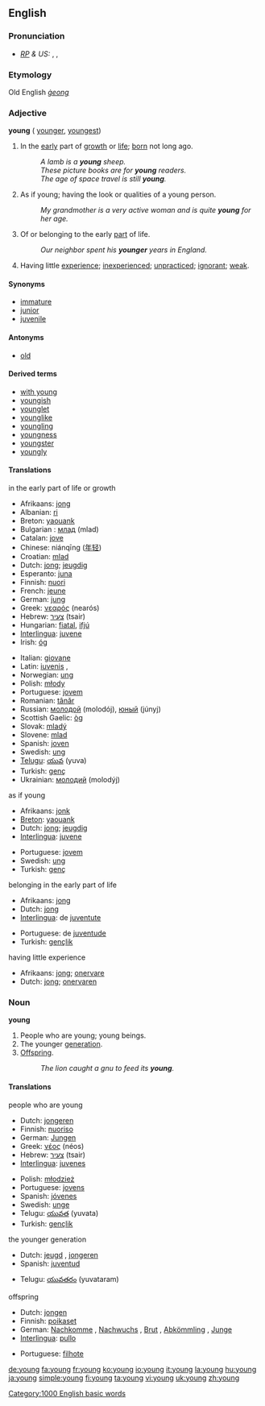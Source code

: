 {{see|Young}}
==English==

{{rank|get|eyes|hand|152|young|place|give|ever}}

===Pronunciation===
* ''[[RP]] & US:'' {{AHD|yŭng}}, {{IPA|/jʌŋ/}}, {{SAMPA|/jVN/}}
===Etymology===
Old English ''[[ġeong]]''
===Adjective===
'''young''' ({{compare}} [[younger]], {{super}} [[youngest]])

# In the [[early]] part of [[growth]] or [[life]]; [[born]] not long ago. 
#:''A lamb is a '''young''' sheep.'' 
#:''These picture books are for '''young''' readers.'' 
#:''The age of space travel is still '''young'''.'' 
# As if young; having the look or qualities of a young person. 
#:''My grandmother is a very active woman and is quite '''young''' for her age.'' 
# Of or belonging to the early [[part]] of life. 
#:''Our neighbor spent his '''younger''' years in England.''
# Having little [[experience]]; [[inexperienced]]; [[unpracticed]]; [[ignorant]]; [[weak]].

====Synonyms====
* [[immature]]
* [[junior]]
* [[juvenile]]

====Antonyms====
* [[old]]

====Derived terms====
* [[with young]]
* [[youngish]]
* [[younglet]]
* [[younglike]]
* [[youngling]]
* [[youngness]]
* [[youngster]]
* [[youngly]]

====Translations====
;in the early part of life or growth
{{top}}
*Afrikaans: [[jong]]
*Albanian: [[ri]]
*Breton: [[yaouank]]
*Bulgarian : [[млад]] (mlad)
*Catalan: [[jove]]
*Chinese: niánqīng ([[年轻]])
*Croatian: [[mlad]]
*Dutch: [[jong]]; [[jeugdig]]
*Esperanto: [[juna]]
*Finnish: [[nuori]]
*French: [[jeune]] {{m}} {{f}}
*German: [[jung]]
*Greek: [[νεαρός]] (nearós)
*Hebrew: [[צעיר]] (tsair)
*Hungarian: [[fiatal]], [[ifjú]]
*[[Interlingua]]: [[juvene]]
*Irish: [[óg]]
{{mid}}
*Italian: [[giovane]]
*Latin: [[iuvenis]] {{m}}, {{f}}
*Norwegian: [[ung]]
*Polish: [[młody]]
*Portuguese: [[jovem]]
*Romanian: [[tânăr]]
*Russian: [[молодой]] (molodój), [[юный]] (júnyj)
*Scottish Gaelic: [[òg]]
*Slovak: [[mladý]]
*Slovene: [[mlad]]
*Spanish: [[joven]]
*Swedish: [[ung]]
*[[Telugu]]: [[యువ]] (yuva)
*Turkish: [[genç]]
*Ukrainian: [[молодий]] (molodýj) {{m}}
{{bottom}}

;as if young
{{top}}
*Afrikaans: [[jonk]]
*[[Breton]]: [[yaouank]]
*Dutch: [[jong]]; [[jeugdig]]
*[[Interlingua]]: [[juvene]]
{{mid}}
*Portuguese: [[jovem]]
*Swedish: [[ung]]
*Turkish: [[genç]]
{{bottom}}

;belonging in the early part of life
{{top}}
*Afrikaans: [[jong]]
*Dutch: [[jong]]
*[[Interlingua]]: de [[juventute]]
{{mid}}
*Portuguese: de [[juventude]]
*Turkish: [[gençlik]]
{{bottom}}

;having little experience
{{top}}
*Afrikaans: [[jong]]; [[onervare]]
*Dutch: [[jong]]; [[onervaren]]
{{mid}}
{{bottom}}

===Noun===
'''young''' {{p}}

# People who are young; young beings.
# The younger [[generation]].
# [[Offspring]].
#:''The lion caught a gnu to feed its '''young'''.'' 

====Translations====
;people who are young
{{top}}
*Dutch: [[jongeren]] {{m}} {{p}}
*Finnish: [[nuoriso]]
*German: [[Jungen]] {{p}}
*Greek: [[νέος]] (néos)
*Hebrew: [[צעיר]] (tsair)
*[[Interlingua]]: [[juvenes]]
{{mid}}
*Polish: [[młodzież]] {{f}}
*Portuguese: [[jovens]]
*Spanish: [[jóvenes]]
*Swedish: [[unge]]
*Telugu: [[యువత]] (yuvata)
*Turkish: [[gençlik]]
{{bottom}}

;the younger generation
{{top}}
*Dutch: [[jeugd]] {{m}}, [[jongeren]] {{m}} {{p}}
*Spanish: [[juventud]] {{f}}
{{mid}}
*Telugu: [[యువతరం]] (yuvataram)
{{bottom}}

;offspring
{{top}}
*Dutch: [[jongen]] {{p}}
*Finnish: [[poikaset]]
*German: [[Nachkomme]] {{m}}, [[Nachwuchs]] {{m}}, [[Brut]] {{f}}, [[Abkömmling]] {{m}}, [[Junge]] {{n}}
*[[Interlingua]]: [[pullo]]
{{mid}}
*Portuguese: [[filhote]]
{{bottom}}

[[Category:1000 English basic words]]

[[de:young]]
[[fa:young]]
[[fr:young]]
[[ko:young]]
[[io:young]]
[[it:young]]
[[la:young]]
[[hu:young]]
[[ja:young]]
[[simple:young]]
[[fi:young]]
[[ta:young]]
[[vi:young]]
[[uk:young]]
[[zh:young]]